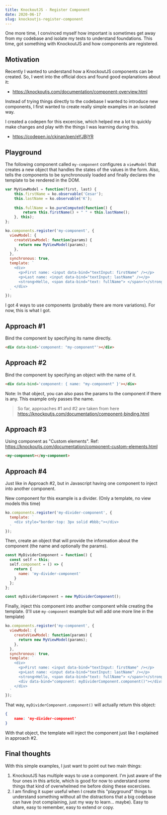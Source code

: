```yaml
---
title: KnockoutJS - Register Component
date: 2020-06-17
slug: knockoutjs-register-component
---
```


One more time, I convinced myself how important is sometimes get away from my codebase and isolate my tests to understand foundations. This time, got something with KnockoutJS and how components are registered.

## Motivation

Recently I wanted to understand how a KnockoutJS components can be created. So, I went into the official docs and found good explanations about it:

- https://knockoutjs.com/documentation/component-overview.html

Instead of trying things directly to the codebase I wanted to introduce new components, I first wanted to create really simple examples in an isolated way.

I created a codepen for this excercise, which helped me a lot to quickly make changes and play with the things I was learning during this.

- https://codepen.io/ckinan/pen/eYJBjYR

## Playground

The following component called `my-component` configures a `viewModel` that creates a new object that handles the states of the values in the form. Also, tells the components to be synchronously loaded and finally declares the template to be rendered in the DOM.

```js
var MyViewModel = function(first, last) {
    this.firstName = ko.observable('Cesar');
    this.lastName = ko.observable('K');
 
    this.fullName = ko.pureComputed(function() {
        return this.firstName() + " " + this.lastName();
    }, this);
};

ko.components.register('my-component', {
  viewModel: {
    createViewModel: function(params) {
      return new MyViewModel(params);
    },
  },
  synchronous: true,
  template: `
    <div>
      <p>First name: <input data-bind="textInput: firstName" /></p>
      <p>Last name: <input data-bind="textInput: lastName" /></p>
      <strong>Hello, <span data-bind="text: fullName"> </span>!</strong>
    </div>
  `
});
```

I got 4 ways to use components (probably there are more variations). For now, this is what I got.

## Approach #1

Bind the component by specifying its name directly.

```html
<div data-bind='component: "my-component"'></div>
```

## Approach #2

Bind the component by specifying an object with the name of it.

```html
<div data-bind='component: { name: "my-component" }'></div>
```

Note: In that object, you can also pass the params to the component if there is any. This example only passes the name.

> So far, approaches #1 and #2 are taken from here https://knockoutjs.com/documentation/component-binding.html

## Approach #3

Using component as "Custom elements". Ref: https://knockoutjs.com/documentation/component-custom-elements.html

```html
<my-component></my-component>
```

## Approach #4

Just like in Approach #2, but in Javascript having one component to inject into another component.

New component for this example is a divider. (Only a template, no view models this time)

```js
ko.components.register('my-divider-component', {
  template: `
    <div style="border-top: 3px solid #bbb;"></div>
  `
});
```

Then, create an object that will provide the information about the component (the name and optionally the params).

```js
const MyDividerComponent = function() {
  const self = this;
  self.component = () => {
    return {
      name: 'my-divider-component'
    }
  };
};

const myDividerComponent = new MyDividerComponent();
```

Finally, inject this component into another component while creating the template. (I'll use `my-component` example but will add one more line in the template)

```js
ko.components.register('my-component', {
  viewModel: {
    createViewModel: function(params) {
      return new MyViewModel(params);
    },
  },
  synchronous: true,
  template: `
    <div>
      <p>First name: <input data-bind="textInput: firstName" /></p>
      <p>Last name: <input data-bind="textInput: lastName" /></p>
      <strong>Hello, <span data-bind="text: fullName"> </span>!</strong>
      <div data-bind="component: myDividerComponent.component()"></div>
    </div>
  `
});
```

That way, `myDividerComponent.component()` will actually return this object:

```json
{
    name: 'my-divider-component'
}
```

With that object, the template will inject the component just like I explained in approach #2.

## Final thoughts

With this simple examples, I just want to point out two main things:

1. KnockoutJS has multiple ways to use a component. I'm just aware of the four ones in this article, which is good for now to understand some things that kind of overwhelmed me before doing these excercises.
2. I am finding it super useful when I create this "playground" things to understand something without all the distractions that a big codebase can have (not complaining, just my way to learn... maybe). Easy to share, easy to remember, easy to extend or copy.
